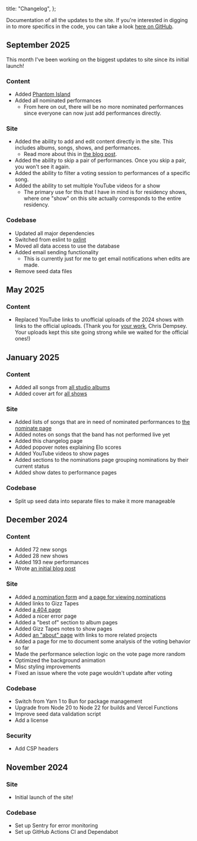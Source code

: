   title: "Changelog",
};

Documentation of all the updates to the site.
If you're interested in digging in to more specifics in the code, you can take a
look [here on GitHub](https://github.com/jamesbvaughan/live-gizz-rankings).

## September 2025

This month I've been working on the biggest updates to site since its initial
launch!

### Content

- Added [Phantom Island](/albums/phantom-island)
- Added all nominated performances
  - From here on out, there will be no more nominated performances since
    everyone can now just add performances directly.

### Site

- Added the ability to add and edit content directly in the site.
  This includes albums, songs, shows, and performances.
  - Read more about this in [the blog
    post](/blog/better-performance-submissions).
- Added the ability to skip a pair of performances.
  Once you skip a pair, you won't see it again.
- Added the ability to filter a voting session to performances of a specific
  song.
- Added the ability to set multiple YouTube videos for a show
  - The primary use for this that I have in mind is for residency shows, where
    one "show" on this site actually corresponds to the entire residency.

### Codebase

- Updated all major dependencies
- Switched from eslint to [oxlint](https://oxc.rs/docs/guide/usage/linter.html)
- Moved all data access to use the database
- Added email sending functionality
  - This is currently just for me to get email notifications when edits are
    made.
- Remove seed data files

## May 2025

### Content

- Replaced YouTube links to unofficial uploads of the 2024 shows with links to
  the official uploads.
  (Thank you for
  [your work](https://www.youtube.com/playlist?list=PL2RZCUIldTTWYdUb5tQvfMEWd6EosQd5h),
  Chris Dempsey. Your uploads kept this site going strong while we waited for
  the official ones!)

## January 2025

### Content

- Added all songs from [all studio albums](/albums)
- Added cover art for [all shows](/shows)

### Site

- Added lists of songs that are in need of nominated performances to [the
  nominate page](/nominate)
- Added notes on songs that the band has not performed live yet
- Added this changelog page
- Added popover notes explaining Elo scores
- Added YouTube videos to show pages
- Added sections to the nominations page grouping nominations by their current
  status
- Added show dates to performance pages

### Codebase

- Split up seed data into separate files to make it more manageable

## December 2024

### Content

- Added 72 new songs
- Added 28 new shows
- Added 193 new performances
- Wrote [an initial blog post](/blog/first-week)

### Site

- Added [a nomination form](/nominate) and [a page for viewing
  nominations](/nominations)
- Added links to Gizz Tapes
- Added [a 404 page](/some-fake-url)
- Added a nicer error page
- Added a "best of" section to album pages
- Added Gizz Tapes notes to show pages
- Added [an "about" page](/about) with links to more related projects
- Added a page for me to document some analysis of the voting behavior so far
- Made the performance selection logic on the vote page more random
- Optimized the background animation
- Misc styling improvements
- Fixed an issue where the vote page wouldn't update after voting

### Codebase

- Switch from Yarn 1 to Bun for package management
- Upgrade from Node 20 to Node 22 for builds and Vercel Functions
- Improve seed data validation script
- Add a license

### Security

- Add CSP headers

## November 2024

### Site

- Initial launch of the site!

### Codebase

- Set up Sentry for error monitoring
- Set up GitHub Actions CI and Dependabot
